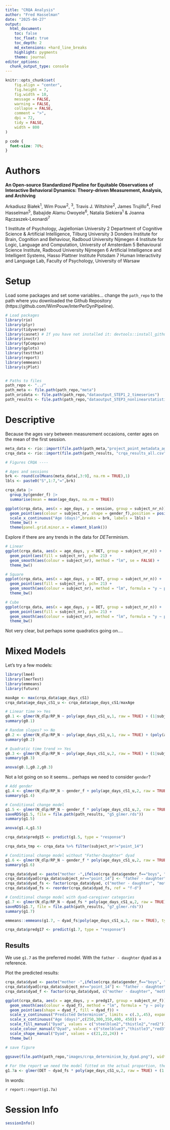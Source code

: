 ```yaml
---
title: "CRQA Analysis"
author: "Fred Hasselman"
date: "2025-04-27"
output:
  html_document:
    toc: false
    toc_float: true
    toc_depth: 2
    md_extensions: +hard_line_breaks
    highlight: pygments
    theme: journal
editor_options: 
  chunk_output_type: console
---
```


```r
knitr::opts_chunk$set(
	fig.align = "center",
	fig.height = 7,
	fig.width = 10,
	message = FALSE,
	warning = FALSE,
	collapse = FALSE,
	comment = ">",
	dpi = 72,
	tidy = FALSE,
	width = 800
)

```

```css
p code {
  font-size: 70%;
}
```
# Authors

**An Open-source Standardized Pipeline for Equitable Observations of Interactive Behavioral Dynamics: Theory-driven Measurement, Analysis, and Archiving**

Arkadiusz Białek^1^, Wim Pouw^2^, ^3^, Travis J. Wiltshire^2^, James Trujillo^4^, Fred Hasselman^5^, Babajide Alamu Owoyele^6^, Natalia Siekiera^1^ & Joanna Rączaszek-Leonardi^7^


1 Institute of Psychology, Jagiellonian University
2 Department of Cognitive Science & Artificial Intelligence, Tilburg University
3 Donders Institute for Brain, Cognition and Behaviour, Radboud University Nijmegen
4 Institute for Logic, Language and Computation, University of Amsterdam
5 Behavioural Science Institute, Radboud University Nijmegen
6 Artificial Intelligence and Intelligent Systems, Hasso Plattner Institute Potsdam
7 Human Interactivity and Language Lab, Faculty of Psychology, University of Warsaw


# Setup

Load some packages and set some variables... change the `path_repo` to the path where you downloaded the Github Repository (https://github.com/WimPouw/InterPerDynPipeline).

```r
# Load packages
library(rio)
library(plyr)
library(tidyverse)
library(casnet) # If you have not installed it: devtools::install_github("FredHasselman/casnet")
library(invctr)
library(fpCompare)
library(gplots)
library(testthat)
library(report)
library(emmeans)
library(sjPlot)


# Paths to files 
path_repo <- "../"
path_meta <- file.path(path_repo,"meta")
path_oridata <- file.path(path_repo,"dataoutput_STEP1_2_timeseries")
path_results <- file.path(path_repo,"dataoutput_STEP3_nonlinearstatistics")
```

# Descriptive

Because the ages vary between measurement occasions, center ages on the mean of the first session.

```r
meta_data <- rio::import(file.path(path_meta,"project_point_metadata_ages.csv"))
crqa_data <- rio::import(file.path(path_results, "crqa_results_all.csv"))

# Figures CRQA ----

# Ages and sessions
brk <- round(colMeans(meta_data[,3:9], na.rm = TRUE),1)
lbls <- paste0("S",1:7,"=",brk)

crqa_data |> 
  group_by(gender_f) |> 
  summarise(mean = mean(age_days, na.rm = TRUE))

ggplot(crqa_data, aes(x = age_days, y = session, group = subject_nr_n)) + 
  geom_point(aes(colour = subject_nr, shape = gender_f),position = position_jitter(.4,.1)) +
  scale_x_continuous("Age (days)",breaks = brk, labels = lbls) +
  theme_bw() +
  theme(panel.grid.minor.x = element_blank())


```

Explore if there are any trends in the data for *DET*erminism.

```r
# Linear
ggplot(crqa_data, aes(x = age_days, y = DET, group = subject_nr_n)) + 
  geom_point(aes(fill = subject_nr), pch= 21) +
  geom_smooth(aes(colour = subject_nr), method = "lm", se = FALSE) +
  theme_bw()

# Square
ggplot(crqa_data, aes(x = age_days, y = DET, group = subject_nr_n)) + 
  geom_point(aes(fill = subject_nr), pch= 21) +
  geom_smooth(aes(colour = subject_nr), method = "lm", formula = "y ~ poly(x, 2)", se = FALSE) +
  theme_bw()

# Cube
ggplot(crqa_data, aes(x = age_days, y = DET, group = subject_nr_n)) + 
  geom_point(aes(fill = subject_nr), pch= 21) +
  geom_smooth(aes(colour = subject_nr), method = "lm", formula = "y ~ poly(x, 3)", se = FALSE) +
  theme_bw()

```


Not very clear, but perhaps some quadratics going on....   

# Mixed Models

Let's try a few models:

```r
library(lme4)
library(lmerTest)
library(emmeans)
library(future)

maxAge <- max(crqa_data$age_days_cS1)
crqa_data$age_days_cS1_u <- crqa_data$age_days_cS1/maxAge

# Linear time >> Yes
g0.1 <- glmer(N_dlp/RP_N ~ poly(age_days_cS1_u,1, raw = TRUE) + (1|subject_nr_f), weights = RP_N, family = binomial,crqa_data)
summary(g0.1) 

# Random slopes? >> No
g0.2 <- glmer(N_dlp/RP_N ~ poly(age_days_cS1_u,1, raw = TRUE) + (poly(age_days_cS1_u,1, raw = TRUE)|subject_nr_f), weights = RP_N, family = binomial,crqa_data)
summary(g0.2) 

# Quadratic time trend >> Yes
g0.3 <- glmer(N_dlp/RP_N ~ poly(age_days_cS1_u,2, raw = TRUE) + (1|subject_nr_f), weights = RP_N, family = binomial,crqa_data)
summary(g0.3) 

anova(g0.1,g0.2,g0.3)

```

Not a lot going on so it seems... perhaps we need to consider `gender`?

```r
# Add gender
g1.4 <- glmer(N_dlp/RP_N ~ gender_f + poly(age_days_cS1_u,2, raw = TRUE) + (1|subject_nr_f), weights = RP_N, family = binomial,crqa_data)
summary(g1.4) 

# Conditional change model
g1.5 <- glmer(N_dlp/RP_N ~ gender_f * poly(age_days_cS1_u,2, raw = TRUE) + (1|subject_nr_f),  weights = RP_N, family = binomial,crqa_data)
saveRDS(g1.5, file = file.path(path_results, "g5_glmer.rds"))
summary(g1.5) 

anova(g1.4,g1.5)

crqa_data$predg15 <- predict(g1.5, type = "response")

crqa_data_tmp <- crqa_data %>% filter(subject_nr!="point_14")

# Conditional change model without "Father-Daughter" dyad
g1.6 <- glmer(N_dlp/RP_N ~ gender_f * poly(age_days_cS1_u,2, raw = TRUE) + (1|subject_nr_f),  weights = RP_N, family = binomial,crqa_data_tmp)
summary(g1.6) 

crqa_data$dyad <- paste("mother -",ifelse(crqa_data$gender_f=="boys", "son","daughter"))
crqa_data$dyad[crqa_data$subject_nr=="point_14"] <- "father - daughter"
crqa_data$dyad_fs <- factor(crqa_data$dyad, c("mother - daughter", "mother - son", "father - daughter"), c("m-d", "m-s", "f-d"))
crqa_data$dyad_fs <- reorder(crqa_data$dyad_fs, ref = "f-d")

# Conditional change model with dyad-caregiver categories
g1.7 <- glmer(N_dlp/RP_N ~ dyad_fs * poly(age_days_cS1_u,2, raw = TRUE) + (1|subject_nr_f),  weights = RP_N, family = binomial,crqa_data)
saveRDS(g1.7, file = file.path(path_results, "g7_glmer.rds"))
summary(g1.7) 

emmeans::emmeans(g1.7, ~ dyad_fs|poly(age_days_cS1_u,2, raw = TRUE), type = "response")

crqa_data$predg17 <- predict(g1.7, type = "response")
```


## Results

We use `g1.7` as the preferred model. With the `father - daughter` dyad as a reference.

Plot the predicted results:

```r
crqa_data$dyad <- paste("mother -",ifelse(crqa_data$gender_f=="boys", "son","daughter"))
crqa_data$dyad[crqa_data$subject_nr=="point_14"] <- "father - daughter"
crqa_data$dyad_f <- factor(crqa_data$dyad, c("mother - daughter", "mother - son", "father - daughter"), ordered=TRUE)

ggplot(crqa_data, aes(x = age_days, y = predg17, group = subject_nr_f)) + 
  geom_smooth(aes(colour = dyad_f), method = "lm", formula = "y ~ poly(x, 2)", se = FALSE) +
  geom_point(aes(shape = dyad_f, fill = dyad_f)) +
  scale_y_continuous("Predicted Determinism", limits = c(.3,.45), expand = c(0,.01)) +
  scale_x_continuous("Age (days)",c(250,300,350,400, 450)) +
  scale_fill_manual("Dyad", values = c("steelblue2","thistle2","red2")) +
  scale_colour_manual("Dyad", values = c("steelblue3","thistle3","red3")) +
  scale_shape_manual("Dyad", values = c(21,22,24)) +
  theme_bw()

# save figure
 
ggsave(file.path(path_repo,"images/crqa_determinism_by_dyad.png"), width = 10, height = 7, dpi = 300)

# For the report we need the model fitted on the actual proportion, the form N_dlp/RP_N doesn't work
g1.7a <- glmer(DET ~ dyad_fs * poly(age_days_cS1_u,2, raw = TRUE) + (1|subject_nr_f),  weights = RP_N, family = binomial,crqa_data)

```


In words:

`r report::report(g1.7a)`

# Session Info

```r
sessionInfo()
```